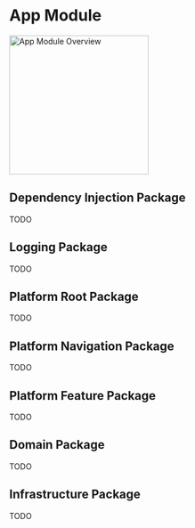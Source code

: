 # App Module

<Image
  src="assets/ui_module_overview.svg"
  alt="App Module Overview"
  zoom={false}
  height="250"
/>

## Dependency Injection Package

TODO

## Logging Package

TODO

## Platform Root Package

TODO

## Platform Navigation Package

TODO

## Platform Feature Package

TODO

## Domain Package

TODO

## Infrastructure Package

TODO
